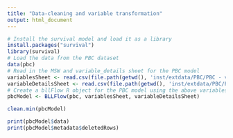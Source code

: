 ```yaml
---
title: "Data-cleaning and variable transformation"
output: html_document
---
```


``` R
# Install the survival model and load it as a library
install.packages("survival")
library(survival)
# Load the data from the PBC dataset
data(pbc)
# Read in the MSW and variable_details sheet for the PBC model
variablesSheet <- read.csv(file.path(getwd(), 'inst/extdata/PBC/PBC - variables.csv'))
variableDetailsSheet <- read.csv(file.path(getwd(), 'inst/extdata/PBC/PBC - variable_details.csv'))
# Create a bllFlow R object for the PBC model using the above variables as args
pbcModel <- BLLFlow(pbc, variablesSheet, variableDetailsSheet)
```

```R
clean.min(pbcModel)

print(pbcModel$data)
print(pbcModel$metadata$deletedRows)
```
